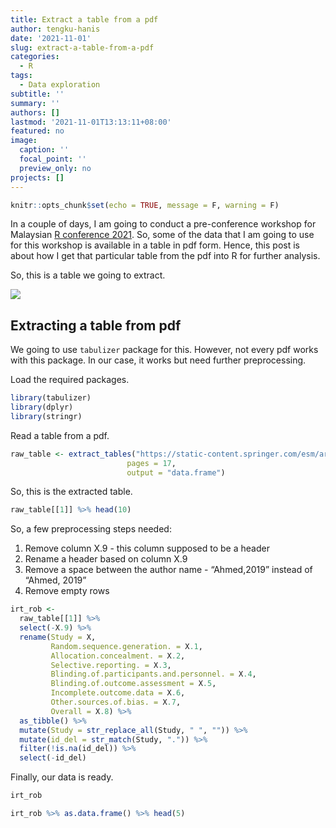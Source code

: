 ```yaml
---
title: Extract a table from a pdf
author: tengku-hanis
date: '2021-11-01'
slug: extract-a-table-from-a-pdf
categories:
  - R
tags:
  - Data exploration
subtitle: ''
summary: ''
authors: []
lastmod: '2021-11-01T13:13:11+08:00'
featured: no
image:
  caption: ''
  focal_point: ''
  preview_only: no
projects: []
---
```

```r
knitr::opts_chunk$set(echo = TRUE, message = F, warning = F)
```

In a couple of days, I am going to conduct a pre-conference workshop for Malaysian [R conference 2021](https://www.r-conference.com/). So, some of the data that I am going to use for this workshop is available in a table in pdf form. Hence, this post is about how I get that particular table from the pdf into R for further analysis.

So, this is a table we going to extract.

![](images/table.png)

## Extracting a table from pdf

We going to use `tabulizer` package for this. However, not every pdf works with this package. In our case, it works but need further preprocessing.

Load the required packages.

```r
library(tabulizer)
library(dplyr)
library(stringr)
```

Read a table from a pdf.

```r
raw_table <- extract_tables("https://static-content.springer.com/esm/art%3A10.1038%2Fs41440-021-00720-3/MediaObjects/41440_2021_720_MOESM1_ESM.pdf", 
                          pages = 17, 
                          output = "data.frame")
```

So, this is the extracted table.

```r
raw_table[[1]] %>% head(10)
```

So, a few preprocessing steps needed:

1.  Remove column X.9 - this column supposed to be a header
2.  Rename a header based on column X.9
3.  Remove a space between the author name - "Ahmed,2019" instead of "Ahmed, 2019"
4.  Remove empty rows

```r
irt_rob <- 
  raw_table[[1]] %>% 
  select(-X.9) %>%  
  rename(Study = X, 
         Random.sequence.generation. = X.1, 
         Allocation.concealment. = X.2,
         Selective.reporting. = X.3,
         Blinding.of.participants.and.personnel. = X.4, 
         Blinding.of.outcome.assessment = X.5, 
         Incomplete.outcome.data = X.6, 
         Other.sources.of.bias. = X.7, 
         Overall = X.8) %>% 
  as_tibble() %>% 
  mutate(Study = str_replace_all(Study, " ", "")) %>% 
  mutate(id_del = str_match(Study, ".")) %>% 
  filter(!is.na(id_del)) %>% 
  select(-id_del)
```

Finally, our data is ready.

```r
irt_rob
```
```r
irt_rob %>% as.data.frame() %>% head(5)
```

